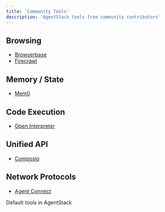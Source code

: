 ```yaml
---
title: 'Community Tools'
description: 'AgentStack tools from community contributors'
---
```


## Browsing

- [Browserbase](/tools/tool/browserbase)
- [Firecrawl](/tools/tool/firecrawl)

## Memory / State

- [Mem0](/tools/tool/mem0)

## Code Execution

- [Open Interpreter](/tools/tool/open-interpreter)

## Unified API

- [Composio](/tools/tool/composio)

## Network Protocols
- [Agent Connect](/tools/tool/agent-connect)

<CardGroup cols={1}>
  <Card
    title="Core Tools"
    icon="hammer"
    href="/tools/core"
  >
    Default tools in AgentStack
  </Card>
</CardGroup>